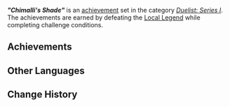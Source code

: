 {{Achievement Set Infobox
|title        = &#34;Chimalli&#39;s Shade&#34;
|primogems    = {{Achievement/Primogems|"Chimalli's Shade"}}
|total        = {{Achievement/Total|"Chimalli's Shade"}}
|category     = Duelist: Series I
}}
'''''"Chimalli's Shade"''''' is an [[achievement]] set in the category ''[[Duelist: Series I]]''. The achievements are earned by defeating the [[Local Legend]] {{Enemy|Flow-Inverted Wayob Manifestation|text="Chimalli's Shade" — Will of Shields Horned}} while completing challenge conditions.

==Achievements==
{{Achievements by Category Table|"Chimalli's Shade" (Achievement)}}
<!--
==Notes==

==Trivia==
-->
==Other Languages==
{{Other Languages
|en       = "Chimalli's Shade"
|zhs      = 「切玛利的遮荫」
|zhs_rm   = 
|zht      = 「切瑪利的遮蔭」
|zht_rm   = 
|zh_tl    = 
|ja       = 「シェマリの陰」
|ja_rm    = "Shemari no Kage"
|ja_tl    = 
|ko       = 「치말리의 그늘」
|ko_tl    = 
|es       = Sombra de Chimalli
|es_tl    = Chimalli's Shade
|fr       = Ombre de Chimalli
|fr_tl    = Chimalli's Shade
|ru       = «Тень Чимальи»
|ru_tl    = "Chimalli's Shade"
|th       = "Chimalli's Shade"
|vi       = "Bóng Râm Của Chimalli"
|vi_tl    = 
|de       = „Chimallis Schatten“
|de_tl    = "Chimalli's Shade"
|id       = "Chimalli's Shade"
|pt       = "Sombra de Chimalli"
|pt_tl    = 
|tr       = "Chimalli'nin Gölgesi"
|tr_tl    = 
|it       = Ombra di Chimalli
|it_tl    = 
}}

==Change History==
{{Change History|5.0}}
<!--
==References==
{{Reflist}}
-->